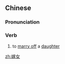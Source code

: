 ==Chinese==
{{zh-forms}}

===Pronunciation===
{{zh-pron
|m=jiànǚ
|c=gaa3 neoi5
|cat=v
}}

===Verb===
{{zh-verb}}

# {{lb|zh|colloquial}} to [[marry off]] a [[daughter]]

[[zh:嫁女]]